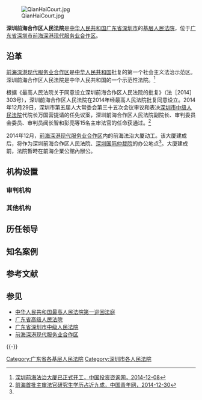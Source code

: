{{Infobox PRCG
|机构名称=深圳前海合作区人民法院
|标志1=National Emblem of the People's Republic of China.svg
|职位1=院长
|人员1=闻长智
|衔级1=二级高级法官
|上诉法院=[[广东省深圳市中级人民法院|广东省深圳市中级人民法院]]
|业务上级=[[广东省深圳市中级人民法院|广东省深圳市中级人民法院]]
|组织上级=[[深圳市人民代表大会|深圳市人民代表大会]]<br />[[深圳市人民代表大会常务委员会|深圳市人民代表大会常务委员会]]
|中共上级=[[中国共产党深圳市委员会|中国共产党深圳市委员会]]
|中共本级=中国共产党深圳前海合作区人民法院党组
|机构类型=[[基层人民法院|基层人民法院]]
|行政级别=
|授权法源=
|组织法规=
|地址1=[[广东省|广东省]][[深圳市|深圳市]][[前海深港现代服务业合作区|前海深港现代服务业合作区]]前海法治大厦
|官网=
|成立时间=
|时期1=
|机构1=
}}
[[File:QianHaiCourt.jpg|thumb]]

'''深圳前海合作区人民法院'''是[[中华人民共和国|中华人民共和国]][[广东省|广东省]][[深圳市|深圳市]]的[[基层人民法院|基层人民法院]]，位于[[广东省|广东省]][[深圳市|深圳市]][[前海深港现代服务业合作区|前海深港现代服务业合作区]]。

==沿革==
[[前海深港现代服务业合作区|前海深港现代服务业合作区]]是[[中华人民共和国|中华人民共和国]]批复的第一个社会主义法治示范区。深圳前海合作区人民法院是中华人民共和国的一个示范性法院。<ref name=sztz>[http://www.ocn.com.cn/hongguan/201412/jianzu081153.shtml 深圳前海法治大厦已正式开工，中国投资咨询网，2014-12-08]{{dead link|date=2018年3月 |bot=InternetArchiveBot |fix-attempted=yes }}</ref>

根据《最高人民法院关于同意设立深圳前海合作区人民法院的批复》（法［2014］303号），深圳前海合作区人民法院在2014年经最高人民法院批复同意设立。2014年12月29日，深圳市第五届人大常委会第三十五次会议审议和表决[[深圳市中级人民法院|深圳市中级人民法院]]代院长万国营提请的任免议案，深圳前海合作区人民法院副院长、审判委员会委员、审判员闻长智和彭亮等15名主审法官的任命获通过。<ref>[http://news.youth.cn/jsxw/201412/t20141230_6369435.htm 前海首批主审法官研究生学历占近九成，中国青年网，2014-12-30]</ref>

2014年12月，[[前海深港现代服务业合作区|前海深港现代服务业合作区]]内的前海法治大厦动工。该大厦建成后，将作为深圳前海合作区人民法院、[[深圳国际仲裁院|深圳国际仲裁院]]的办公地点<ref name=sztz/>。大廈建成前，法院暫時在前海企業公館內辦公。

==机构设置==
===审判机构===

===其他机构===

==历任领导==

==知名案例==

==参考文献==
{{Reflist}}

== 参见 ==
{{Portal|中华人民共和国|法律|深圳}}
* [[中华人民共和国最高人民法院第一巡回法庭|中华人民共和国最高人民法院第一巡回法庭]]
* [[广东省高级人民法院|广东省高级人民法院]]
* [[广东省深圳市中级人民法院|广东省深圳市中级人民法院]]
* [[前海深港现代服务业合作区|前海深港现代服务业合作区]]

{{-}}
{{中华人民共和国法院|地}}
{{前海深港现代服务业合作区}}

[[Category:广东省各基层人民法院|Category:广东省各基层人民法院]]
[[Category:深圳市各人民法院|Category:深圳市各人民法院]]